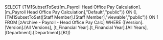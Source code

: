 SELECT {TM1SubsetToSet([m_Payroll Head Office Pay Calculation].[m_Payroll Head Office Pay Calculation],"Default","public")} ON 0, {TM1SubsetToSet([Staff Member].[Staff Member],"viewable","public")} ON 1 FROM [zArchive - Payroll - Head Office Pay Calc] WHERE ([Version].[Version].[All Versions], [t_Financial Year].[t_Financial Year].[All Years], [Department].[Department].[B1])